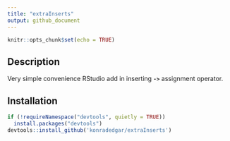 ```yaml
---
title: "extraInserts"
output: github_document
---
```


```r
knitr::opts_chunk$set(echo = TRUE)
```

## Description

Very simple convenience RStudio add in inserting **`->`** assignment operator.

## Installation

```r
if (!requireNamespace("devtools", quietly = TRUE))
  install.packages("devtools")
devtools::install_github('konradedgar/extraInserts')
```

